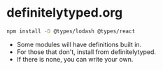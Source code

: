 
# definitelytyped.org

```sh
npm install -D @types/lodash @types/react
```

<Notes>

- Some modules will have definitions built in.
- For those that don't, install from definitelytyped.
- If there is none, you can write your own.

</Notes>
